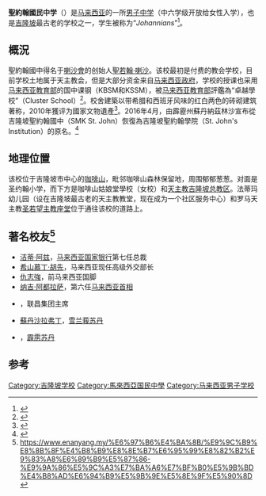 {{Infobox school
| name                    = 圣约翰国中
| native_name             = {{lang|en|St. John's Institution}}
| image                   = [[File:St_John's_Institution_(Secondary_Boy's),_Golden_Triangle,_Kuala_Lumpur.jpg|200px]]
| alt                     = 
| caption                 = 聖約翰國中的校舍。
| religion                = [[基督教|基督教]]
| denomination            = [[罗马天主教会|罗马天主教会]]
| motto                   = Fide et Labore <small>([[拉丁文|拉丁文]])</small>
| motto_translation       = {{lang|en|Faith and Labour}}
| streetaddress           = 咖啡山
| city                    = {{flag|Kuala Lumpur}}
| postcode                = 50250
| country                 = {{flag|Malaysia}}
| coordinates             = <!-- {{Coord|LAT|LON|display=inline,title}} -->
| established             = {{Start date and age|1904|1|18|df=y}}
| opened                  = 
| closed                  =
| type                    = 男子中学（中六为男女同校）<br />卓越學校（Cluster School）
| district                = 
| grades                  = <div>
* Form 1
* Form 2
* Form 3
* Form 4
* Form 5
* Form 6
</div>
| superintendent          = 
| founder                 = [[聖若翰·喇沙|聖若翰·喇沙]]
| principal               = 曼莫汉星
| enrollment              = ±2000
| faculty                 = 
| campus_type             = 
| campus_size             = 
| team_name               = St. John's
| newspaper               = 
| colors                  = {{color box|green}} [[绿色|绿色]]<br />{{color box|gold}} [[金色|金色]]
| communities             = 
| feeders                 = [[吉隆坡|吉隆坡]]SK St. John 1<br>[[吉隆坡|吉隆坡]]SK St. John 2
| website                 = {{URL|www.stjohn.edu.my}}
| footnotes               =
| free_label_1            = 简称
| free_1                  = SJI
}}

'''聖約翰國民中学'''（{{lang-en|St. John's Institution}}）是[[马来西亚|马来西亚]]的一所[[男子|男子]][[中学|中学]]（中六学级开放给女性入学），也是[[吉隆坡|吉隆坡]]最古老的学校之一，学生被称为“''Johannians''”<ref name="The Star Malaysia">{{cite news|work=The Star (Malaysia)|first=n.d.|last=n.d.|accessdate=2010-12-30|title=SMK St. John Gets National Heritage Status|url=http://thestar.com.my/news/story.asp?file=/2010/5/22/nation/6318953&sec=nation|location=Kuala Lumpur, Malaysia|date=2010-06-22|deadurl=yes|archiveurl=https://web.archive.org/web/20110629053547/http://thestar.com.my/news/story.asp?file=%2F2010%2F5%2F22%2Fnation%2F6318953&sec=nation|archivedate=2011-06-29}}</ref>。

==概況==
聖約翰國中得名于[[喇沙會|喇沙會]]的创始人[[聖若翰·喇沙|聖若翰·喇沙]]。该校最初是付费的教会学校，目前学校土地属于天主教会，但是大部分资金来自[[马来西亚政府|马来西亚政府]]，学校的授课也采用[[马来西亚教育部|马来西亚教育部]]的国中课钢（KBSM和KSSM），被[[马来西亚教育部|马来西亚教育部]]評鑑為“卓越學校”（Cluster School）<ref name=ePutra>{{cite news|work=ePutra|first=n.d.|last=n.d.|accessdate=2011-02-19 |title=Sekolah Kluster 2007 | url=http://eputra.com/sekolah-kluster-2007/|location=Kuala Lumpur, Malaysia|date=2008-06-08}}</ref>。校舍建築以带希腊和西班牙风味的红白两色的砖砌建筑著称，2010年獲评为國家文物遺產<ref name="New Straits Times">{{cite news|work=New Straits Times (Malaysia)|first=n.d.|last=n.d.|accessdate=2011-01-28|title=SMK St John's is National Heritage site|url=http://www.nst.com.my/articles/SMKStJohn_sisNationalHeritagesite/Article/file=/2010/5/22/nation/6318953&sec=nation|location=Kuala Lumpur, Malaysia|date=2010-05-21}}{{dead link|date=2018年1月 |bot=InternetArchiveBot |fix-attempted=yes }}</ref>。2016年4月，由霹靂州蘇丹納茲林沙宣布從吉隆坡聖約翰國中（SMK St. John）恢復為吉隆坡聖約翰學院（St. John's Institution）的原名。<ref>{{cite news|url=https://guangming.com.my/%E6%8B%96%E6%AC%A024%E8%90%AC%E9%9B%BB%E8%B2%BB-%E9%9A%86%E8%81%96%E7%B4%84%E7%BF%B0%E5%AD%B8%E9%99%A2%E9%81%AD%E5%89%B2%E9%9B%BB-2|title=拖欠24萬電費-隆聖約翰學院遭割電|publisher=光明日报|date=2018-08-22}}</ref>

==地理位置==
该校位于吉隆坡市中心的[[咖啡山|咖啡山]]，毗邻咖啡山森林保留地，周围郁郁葱葱。对面是圣约翰小学，而下方是咖啡山姑娘堂學校（女校）和[[天主教吉隆坡总教区|天主教吉隆坡总教区]]。法蒂玛幼儿园（设在吉隆坡最古老的天主教教堂，现在成为一个社区服务中心）和罗马天主教[[圣若望主教座堂_(吉隆坡)|圣若望主教座堂]]位于通往该校的道路上。

== 著名校友<ref>https://www.enanyang.my/%E6%97%B6%E4%BA%8B/%E9%9C%B9%E8%8B%8F%E4%B8%B9%E8%8E%B7%E6%95%99%E8%82%B2%E9%83%A8%E6%89%B9%E5%87%86-%E9%9A%86%E5%9C%A3%E7%BA%A6%E7%BF%B0%E5%9B%BD%E4%B8%AD%E6%94%B9%E5%9B%9E%E5%8E%9F%E5%90%8D</ref> == 
* [[洁蒂·阿兹|洁蒂·阿兹]]，[[马来西亚国家银行|马来西亚国家银行]]第七任总裁
* [[希山慕丁·胡先|希山慕丁·胡先]]，马来西亚现任高级外交部长
* [[仇志強|仇志強]]，前马来西亚国脚
* [[纳吉·阿都拉萨|纳吉·阿都拉萨]]，第六任[[马来西亚首相|马来西亚首相]]
* {{tsl|en|Nazir Razak|纳西尔拉萨}}，联昌集团主席
* [[蘇丹沙拉弗丁|蘇丹沙拉弗丁]]，[[雪兰莪苏丹|雪兰莪苏丹]]
* {{tsl|en|Nazrin Shah of Perak|苏丹纳兹林沙}}，[[霹雳州苏丹|霹雳苏丹]]

== 参考 ==
{{Portal|马来西亚}}
<references/>
[[Category:吉隆坡学校|Category:吉隆坡学校]]
[[Category:馬來西亞国民中學|Category:馬來西亞国民中學]]
[[Category:马来西亚男子学校|Category:马来西亚男子学校]]